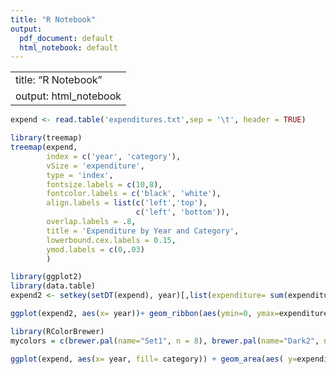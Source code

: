 ```yaml
---
title: "R Notebook"
output:
  pdf_document: default
  html_notebook: default
---
```

---
title: "R Notebook"
output: html_notebook
---

```r
expend <- read.table('expenditures.txt',sep = '\t', header = TRUE)
```

```r
library(treemap)
treemap(expend,
        index = c('year', 'category'),
        vSize = 'expenditure',
        type = 'index',
        fontsize.labels = c(10,8),
        fontcolor.labels = c('black', 'white'),
        align.labels = list(c('left','top'),
                            c('left', 'bottom')),
        overlap.labels = .8,
        title = 'Expenditure by Year and Category',
        lowerbound.cex.labels = 0.15,
        ymod.labels = c(0,.03)
        )
```

```r
library(ggplot2)
library(data.table)
expend2 <- setkey(setDT(expend), year)[,list(expenditure= sum(expenditure)), by= list(year)]

ggplot(expend2, aes(x= year))+ geom_ribbon(aes(ymin=0, ymax=expenditure), fill= 'blue') + ylab('expenditure ($)') + scale_x_continuous(n.breaks = 14) + ggtitle('Areamap in R', subtitle = 'Expenditure by Year')
```

```r
library(RColorBrewer)
mycolors = c(brewer.pal(name="Set1", n = 8), brewer.pal(name="Dark2", n = 6))

ggplot(expend, aes(x= year, fill= category)) + geom_area(aes( y=expenditure), position = 'stack', outline.type = 'both') + ylab('expenditure ($)') + scale_x_continuous(n.breaks = 14) + ggtitle('Stacked Areamap in R', subtitle = 'Expenditure by Year') + scale_fill_manual(values = (mycolors))

```